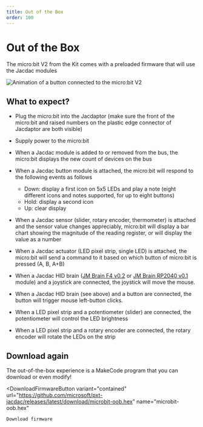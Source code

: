 ```yaml
---
title: Out of the Box
order: 100
---
```



# Out of the Box

The micro:bit V2 from the Kit comes with a preloaded firmware that will use the Jacdac modules

![Animation of a button connected to the micro:bit V2](./oob.gif)

## What to expect?

-   Plug the micro:bit into the Jacdaptor (make sure the front of the micro:bit and raised numbers on the plastic edge connector of Jacdaptor are both visible)

-   Supply power to the micro:bit

-   When a Jacdac module is added to or removed from the bus, the micro:bit displays the new count of devices on the bus

-   When a Jacdac button module is attached, the micro:bit will respond to the following events as follows

    -   Down: display a first icon on 5x5 LEDs and play a note (eight different icons and notes supported, for up to eight buttons)
    -   Hold: display a second icon
    -   Up: clear display

-   When a Jacdac sensor (slider, rotary encoder, thermometer) is attached and the sensor value changes appreciably,
    micro:bit will display a bar chart showing the magnitude of the reading register, or will display the value as a number

-   When a Jacdac actuator (LED pixel strip, single LED) is attached, the micro:bit will send a command to it based
    on which button of micro:bit is pressed (A, B, A+B)

-   When a Jacdac HID brain 
    ([JM Brain F4 v0.2](/devices/microsoft/research/jmbrainf441v02) or [JM Brain RP2040 v0.1](/devices/microsoft/research/jmbrainrp204059v01) module) 
    and a joystick are connected, the joystick will move the mouse.
-   When a Jacdac HID brain (see above) and a button are connected, the button will trigger mouse left-button clicks.

-   When a LED pixel strip and a potentiometer (slider) are connected, the potentiometer will control the LED brightness
-   When a LED pixel strip and a rotary encoder are connected, the rotary encoder will rotate the LEDs on the strip

## Download again

The out-of-the-box experience is a MakeCode program that you can download or even modify!

<DownloadFirmwareButton
    variant="contained"
    url="https://github.com/microsoft/pxt-jacdac/releases/latest/download/microbit-oob.hex"
    name="microbit-oob.hex"
>
    Download firmware
</DownloadFirmwareButton>
